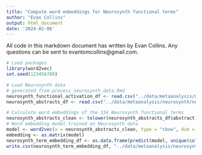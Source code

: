 ```yaml
---
title: "Compute word embeddings for Neurosynth functional terms"
author: "Evan Collins"
output: html_document
date: '2024-02-06'
---
```


All code in this markdown document has written by Evan Collins. Any questions can be sent to evantomcollins@gmail.com.

```r
# Load packages
library(word2vec)
set.seed(123456789)
```

```r
# Load Neurosynth data
# generated from process_neurosynth_data.Rmd
neurosynth_functional_activation_df <- read.csv("../data/metaanalysis/neurosynth/neurosynth_functional_activation_database.csv")
neurosynth_abstracts_df <- read.csv("../data/metaanalysis/neurosynth/neurosynth_abstracts.csv")
```

```r
# Calculate word embeddings of the 334 Neurosynth functional terms
neurosynth_abstracts_clean <- tolower(neurosynth_abstracts_df$abstract)
# Word embedding model trained on Neurosynth data
model <- word2vec(x = neurosynth_abstracts_clean, type = "cbow", dim = 150, iter = 20)
embedding <- as.matrix(model)
neurosynth_term_embedding_df <- as.data.frame(predict(model, unique(colnames(neurosynth_functional_activation_df)), type = "embedding"))
write.csv(neurosynth_term_embedding_df, "../data/metaanalysis/neurosynth/neurosynth_functional_term_word_embeddings.csv", row.names = F)
```
